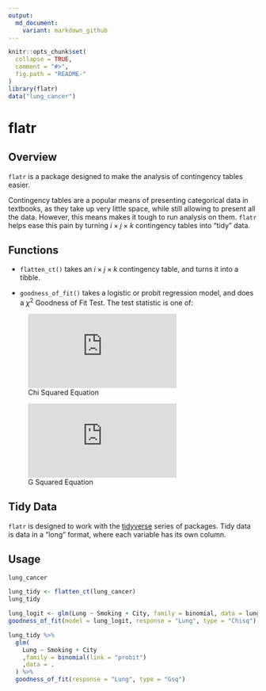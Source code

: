 ```yaml
---
output:
  md_document:
    variant: markdown_github
---
```


<!-- README.md is generated from README.Rmd. Please edit that file -->

```r
knitr::opts_chunk$set(
  collapse = TRUE,
  comment = "#>",
  fig.path = "README-"
)
library(flatr)
data("lung_cancer")
```

# flatr
## Overview
`flatr` is a package designed to make the analysis of contingency tables easier. 

Contingency tables are a popular means of presenting categorical data in textbooks, as they take up very little space, while still allowing to present all the data. However, this means makes it tough to run analysis on them. `flatr` helps ease this pain by turning $i \times j \times k$ contingency tables into "tidy" data. 

## Functions
* `flatten_ct()` takes an $i \times j \times k$ contingency table, and turns it into a tibble.

* `goodness_of_fit()` takes a logistic or probit regression model, and does a $\chi^{2}$ Goodness of Fit Test. The test statistic is one of:

![Chi Squared Equation](https://latex.codecogs.com/gif.latex?%5Cchi%5E%7B2%7D%20%3D%20%5Csum_%7B%5Cforall%20i%7D%5Cfrac%7B%5Cleft%28%20O_%7Bi%7D%20-%20E_%7Bi%7D%20%5Cright%29%5E%7B2%7D%7D%7BE_%7Bi%7D%7D)

![G Squared Equation](https://latex.codecogs.com/gif.latex?G%5E%7B2%7D%20%3D%20%5Csum_%7B%5Cforall%20i%7DO_%7Bi%7D%20%5Cln%5Cleft%28%20%5Cfrac%7BO_%7Bi%7D%7D%7BE_%7Bi%7D%7D%20%5Cright%29)

## Tidy Data
`flatr` is designed to work with the [tidyverse](https://www.tidyverse.org/) series of packages. Tidy data is data in a "long" format, where each variable has its own column.

## Usage
```r
lung_cancer

lung_tidy <- flatten_ct(lung_cancer)
lung_tidy

lung_logit <- glm(Lung ~ Smoking + City, family = binomial, data = lung_tidy)
goodness_of_fit(model = lung_logit, response = "Lung", type = "Chisq")

lung_tidy %>% 
  glm(
    Lung ~ Smoking + City
    ,family = binomial(link = "probit")
    ,data = .
  ) %>% 
  goodness_of_fit(response = "Lung", type = "Gsq")
```

